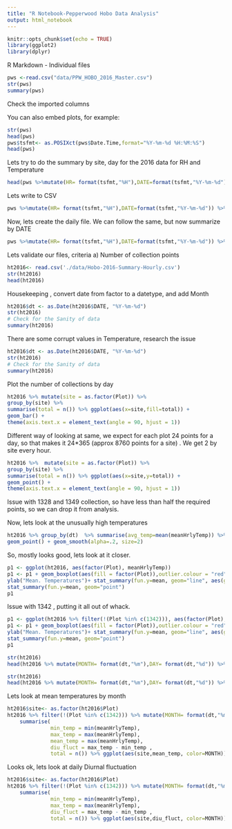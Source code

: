 ```yaml
---
title: "R Notebook-Pepperwood Hobo Data Analysis"
output: html_notebook
---
```


```r
knitr::opts_chunk$set(echo = TRUE)
library(ggplot2)
library(dplyr)
```

R Markdown - Individual files 

```r
pws <-read.csv("data/PPW_HOBO_2016_Master.csv")
str(pws)
summary(pws)
```

Check the imported columns

You can also embed plots, for example:
```r
str(pws)
head(pws)
pws$tsfmt<- as.POSIXct(pws$Date.Time,format="%Y-%m-%d %H:%M:%S")
head(pws)
```

Lets try to do the summary by site, day for the 2016 data for RH and Temperature
```r
head(pws %>%mutate(HR= format(tsfmt,"%H"),DATE=format(tsfmt,"%Y-%m-%d")) %>% group_by(Plot,DATE,HR) %>% summarise(minHrlyTemp = min(Temp),maxHrlyTemp = max(Temp),meanHrlyTemp = mean(Temp),minHrlyRH = min(RH),maxHrlyRH = max(RH),meanHrlyRH = mean(RH)) %>% as.data.frame())
```

Lets write to CSV

```r
pws %>%mutate(HR= format(tsfmt,"%H"),DATE=format(tsfmt,"%Y-%m-%d")) %>% group_by(Plot,DATE,HR) %>% summarise(minHrlyTemp = min(Temp),maxHrlyTemp = max(Temp),meanHrlyTemp = mean(Temp),minHrlyRH = min(RH),maxHrlyRH = max(RH),meanHrlyRH = mean(RH)) %>% as.data.frame() %>% write.csv("data/Hobo-2016-Summary-Hourly.csv")
```

Now, lets create the daily file. We can follow the same, but now summarize by DATE
```r
pws %>%mutate(HR= format(tsfmt,"%H"),DATE=format(tsfmt,"%Y-%m-%d")) %>% group_by(Plot,DATE) %>% summarise(minHrlyTemp = min(Temp),maxHrlyTemp = max(Temp),maxHrlyTemp = max(Temp),minHrlyRH = min(RH),maxHrlyRH = max(RH),meanHrlyRH = mean(RH)) %>% as.data.frame() %>% write.csv("data/Hobo-2016-Summary-Daily.csv")
```

Lets validate our files, criteria a) Number of collection points 

```r
ht2016<- read.csv('./data/Hobo-2016-Summary-Hourly.csv')
str(ht2016)
head(ht2016)
```

Housekeeping , convert date from factor to a datetype, and add Month

```r
ht2016$dt <- as.Date(ht2016$DATE, "%Y-%m-%d")
str(ht2016)
# Check for the Sanity of data
summary(ht2016)
```

There are some corrupt values in Temperature, research the issue  
```r
ht2016$dt <- as.Date(ht2016$DATE, "%Y-%m-%d")
str(ht2016)
# Check for the Sanity of data
summary(ht2016)
```



Plot the number of collections by day

```r
ht2016 %>% mutate(site = as.factor(Plot)) %>%
group_by(site) %>%
summarise(total = n()) %>% ggplot(aes(x=site,fill=total)) + 
geom_bar() + 
theme(axis.text.x = element_text(angle = 90, hjust = 1))
```

Different way of looking at same, we expect for each plot 24 points for a day, so that makes it 24*365 (approx 8760 points for a site) . We get 2 by site every hour.
```r
ht2016 %>%  mutate(site = as.factor(Plot)) %>%
group_by(site) %>%
summarise(total = n()) %>% ggplot(aes(x=site,y=total)) + 
geom_point() + 
theme(axis.text.x = element_text(angle = 90, hjust = 1))

```

Issue with 1328 and 1349 collection, so have less than half the required points, so we can drop it from analysis.


Now, lets look at the unusually high temperatures
```r
ht2016 %>% group_by(dt)  %>% summarise(avg_temp=mean(meanHrlyTemp)) %>% ggplot(aes(dt,avg_temp)) +
geom_point() + geom_smooth(alpha=.2, size=2)
```
So, mostly looks good, lets look at it closer. 

```r
p1 <- ggplot(ht2016, aes(factor(Plot), meanHrlyTemp))
p1 <- p1 + geom_boxplot(aes(fill = factor(Plot)),outlier.colour = "red", outlier.size = 3) + theme(axis.text.x = element_text(angle = 90, hjust = 1),legend.position="none") + ggtitle("Mean temperatures across Pepperwood-2016") + xlab("Site") + 
ylab("Mean. Temperatures")+ stat_summary(fun.y=mean, geom="line", aes(group=1))  +
stat_summary(fun.y=mean, geom="point")
p1
```

Issue with 1342 , putting it all out of whack.

```r
p1 <- ggplot(ht2016 %>% filter(!(Plot %in% c(1342))), aes(factor(Plot), meanHrlyTemp))
p1 <- p1 + geom_boxplot(aes(fill = factor(Plot)),outlier.colour = "red", outlier.size = 3) + theme(axis.text.x = element_text(angle = 90, hjust = 1),legend.position="none") + ggtitle("Mean temperatures across Pepperwood") + xlab("Site") + 
ylab("Mean. Temperatures")+ stat_summary(fun.y=mean, geom="line", aes(group=1))  +
stat_summary(fun.y=mean, geom="point")
p1
```

```r
str(ht2016)
head(ht2016 %>% mutate(MONTH= format(dt,"%m"),DAY= format(dt,"%d")) %>% as.data.frame())
```
```r
str(ht2016)
head(ht2016 %>% mutate(MONTH= format(dt,"%m"),DAY= format(dt,"%d")) %>% as.data.frame())
```

Lets look at mean temperatures by month

```r
ht2016$site<- as.factor(ht2016$Plot)
ht2016 %>% filter(!(Plot %in% c(1342))) %>% mutate(MONTH= format(dt,"%m"),DAY= format(dt,"%d")) %>% filter(MONTH %in% c('01','02','03','04','05','06','07','08','09','10','11','12')) %>% group_by(site,MONTH,DAY) %>%
    summarise(
              min_temp = min(meanHrlyTemp),
              max_temp = max(meanHrlyTemp),
              mean_temp = max(meanHrlyTemp),
              diu_fluct = max_temp - min_temp ,
              total = n()) %>% ggplot(aes(site,mean_temp, color=MONTH)) + geom_point() +  theme(axis.text.x = element_text(angle = 90, hjust = 1)) + ggtitle("Mean temperatures by Month - Site n Month - 2016") + xlab("Site") + ylab("Measure of Magnitude")
```

Looks ok, lets look at daily Diurnal fluctuation 

```r
ht2016$site<- as.factor(ht2016$Plot)
ht2016 %>% filter(!(Plot %in% c(1342))) %>% mutate(MONTH= format(dt,"%m"),DAY= format(dt,"%d")) %>% filter(MONTH %in% c('01','02','03','04','05','06','07','08','09','10','11','12')) %>% group_by(site,MONTH,DAY) %>%
    summarise(
              min_temp = min(meanHrlyTemp),
              max_temp = max(meanHrlyTemp),
              diu_fluct = max_temp - min_temp ,
              total = n()) %>% ggplot(aes(site,diu_fluct, color=MONTH)) + geom_point() +  theme(axis.text.x = element_text(angle = 90, hjust = 1)) + ggtitle("Diurnal fluctuation - Site n Month - 2016") + xlab("Site") + ylab("Measure of Magnitude")
```